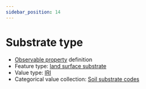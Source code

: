 ```yaml
---
sidebar_position: 14
---
```



# Substrate type

- [Observable property](/viewers/dawe-vocabs?uri=https://linked.data.gov.au/def/nrm/75f55bf0-6972-42ba-ad46-7e24f91e8f6a) definition
- Feature type: [land surface substrate](http://linked.data.gov.au/def/tern-cv/aef12cd6-3826-4988-a54c-8578d3fb4c8d)
- Value type: [IRI](https://w3id.org/tern/ontologies/tern/IRI)
- Categorical value collection: [Soil substrate codes](/viewers/dawe-vocabs?uri=https://linked.data.gov.au/def/nrm/b061d7db-a608-4062-96d4-b367d6d9a792)

<Example
  protocolModule="fire"
  observableProperty="https://linked.data.gov.au/def/nrm/75f55bf0-6972-42ba-ad46-7e24f91e8f6a"
/>
